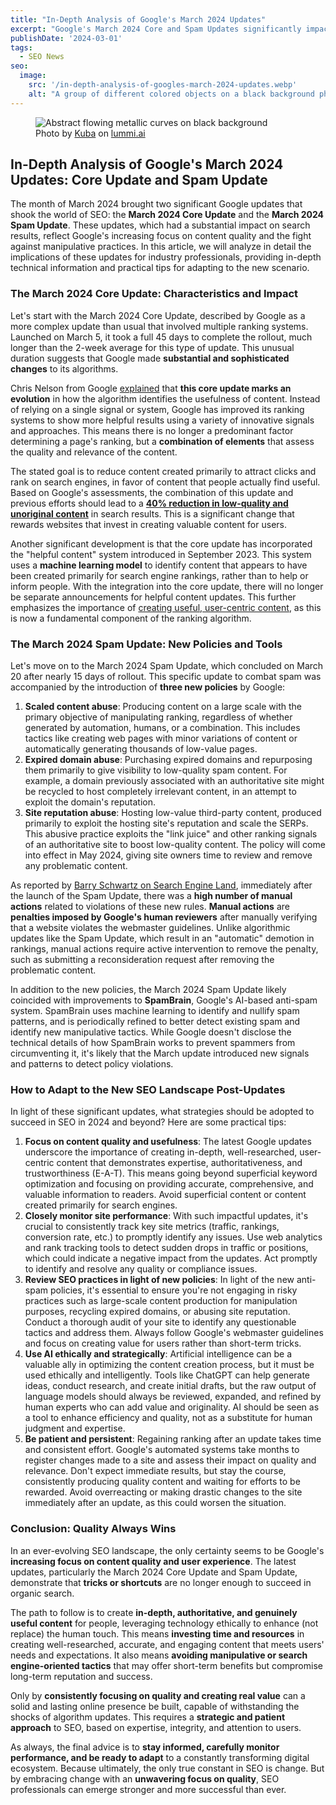 ```yaml
---
title: "In-Depth Analysis of Google's March 2024 Updates"
excerpt: "Google's March 2024 Core and Spam Updates significantly impacted search results. This in-depth analysis explores their implications for SEO professionals."
publishDate: '2024-03-01'
tags:
  - SEO News
seo:
  image:
    src: '/in-depth-analysis-of-googles-march-2024-updates.webp'
    alt: "A group of different colored objects on a black background photo"
---
```


<figure>
  <Image 
    id="cover-img" 
    src={coverImage} 
    loading="eager" 
    priority={true}
    alt="Abstract flowing metallic curves on black background" 
  />
  <figcaption>
    Photo by <a href="https://www.lummi.ai/creator/kubadesign">Kuba</a> on <a href="https://www.lummi.ai/">lummi.ai</a>
  </figcaption>
</figure>

## In-Depth Analysis of Google's March 2024 Updates: Core Update and Spam Update

The month of March 2024 brought two significant Google updates that shook the world of SEO: the **March 2024 Core Update** and the **March 2024 Spam Update**. These updates, which had a substantial impact on search results, reflect Google's increasing focus on content quality and the fight against manipulative practices. In this article, we will analyze in detail the implications of these updates for industry professionals, providing in-depth technical information and practical tips for adapting to the new scenario.

### The March 2024 Core Update: Characteristics and Impact

Let's start with the March 2024 Core Update, described by Google as a more complex update than usual that involved multiple ranking systems. Launched on March 5, it took a full 45 days to complete the rollout, much longer than the 2-week average for this type of update. This unusual duration suggests that Google made **substantial and sophisticated changes** to its algorithms.

Chris Nelson from Google [explained](https://developers.google.com/search/blog/2024/03/core-update-spam-policies?hl=en) that **this core update marks an evolution** in how the algorithm identifies the usefulness of content. Instead of relying on a single signal or system, Google has improved its ranking systems to show more helpful results using a variety of innovative signals and approaches. This means there is no longer a predominant factor determining a page's ranking, but a **combination of elements** that assess the quality and relevance of the content.

The stated goal is to reduce content created primarily to attract clicks and rank on search engines, in favor of content that people actually find useful. Based on Google's assessments, the combination of this update and previous efforts should lead to a [**40% reduction in low-quality and unoriginal content**](https://www.searchenginejournal.com/google-march-2024-core-update/510243/) in search results. This is a significant change that rewards websites that invest in creating valuable content for users.

Another significant development is that the core update has incorporated the "helpful content" system introduced in September 2023. This system uses a **machine learning model** to identify content that appears to have been created primarily for search engine rankings, rather than to help or inform people. With the integration into the core update, there will no longer be separate announcements for helpful content updates. This further emphasizes the importance of [creating useful, user-centric content](https://www.serp-secrets.com/blog/adapting-to-googles-helpful-content-era/), as this is now a fundamental component of the ranking algorithm.

### The March 2024 Spam Update: New Policies and Tools

Let's move on to the March 2024 Spam Update, which concluded on March 20 after nearly 15 days of rollout. This specific update to combat spam was accompanied by the introduction of **three new policies** by Google:

1. **Scaled content abuse**: Producing content on a large scale with the primary objective of manipulating ranking, regardless of whether generated by automation, humans, or a combination. This includes tactics like creating web pages with minor variations of content or automatically generating thousands of low-value pages.
2. **Expired domain abuse**: Purchasing expired domains and repurposing them primarily to give visibility to low-quality spam content. For example, a domain previously associated with an authoritative site might be recycled to host completely irrelevant content, in an attempt to exploit the domain's reputation.
3. **Site reputation abuse**: Hosting low-value third-party content, produced primarily to exploit the hosting site's reputation and scale the SERPs. This abusive practice exploits the "link juice" and other ranking signals of an authoritative site to boost low-quality content. The policy will come into effect in May 2024, giving site owners time to review and remove any problematic content.

As reported by [Barry Schwartz on Search Engine Land](https://searchengineland.com/google-issues-search-ranking-penalties-through-manual-actions-438253), immediately after the launch of the Spam Update, there was a **high number of manual actions** related to violations of these new rules. **Manual actions** are **penalties imposed by Google's human reviewers** after manually verifying that a website violates the webmaster guidelines. Unlike algorithmic updates like the Spam Update, which result in an "automatic" demotion in rankings, manual actions require active intervention to remove the penalty, such as submitting a reconsideration request after removing the problematic content.

In addition to the new policies, the March 2024 Spam Update likely coincided with improvements to **SpamBrain**, Google's AI-based anti-spam system. SpamBrain uses machine learning to identify and nullify spam patterns, and is periodically refined to better detect existing spam and identify new manipulative tactics. While Google doesn't disclose the technical details of how SpamBrain works to prevent spammers from circumventing it, it's likely that the March update introduced new signals and patterns to detect policy violations.

### How to Adapt to the New SEO Landscape Post-Updates

In light of these significant updates, what strategies should be adopted to succeed in SEO in 2024 and beyond? Here are some practical tips:

1. **Focus on content quality and usefulness**: The latest Google updates underscore the importance of creating in-depth, well-researched, user-centric content that demonstrates expertise, authoritativeness, and trustworthiness (E-A-T). This means going beyond superficial keyword optimization and focusing on providing accurate, comprehensive, and valuable information to readers. Avoid superficial content or content created primarily for search engines.
2. **Closely monitor site performance**: With such impactful updates, it's crucial to consistently track key site metrics (traffic, rankings, conversion rate, etc.) to promptly identify any issues. Use web analytics and rank tracking tools to detect sudden drops in traffic or positions, which could indicate a negative impact from the updates. Act promptly to identify and resolve any quality or compliance issues.
3. **Review SEO practices in light of new policies**: In light of the new anti-spam policies, it's essential to ensure you're not engaging in risky practices such as large-scale content production for manipulation purposes, recycling expired domains, or abusing site reputation. Conduct a thorough audit of your site to identify any questionable tactics and address them. Always follow Google's webmaster guidelines and focus on creating value for users rather than short-term tricks.
4. **Use AI ethically and strategically**: Artificial intelligence can be a valuable ally in optimizing the content creation process, but it must be used ethically and intelligently. Tools like ChatGPT can help generate ideas, conduct research, and create initial drafts, but the raw output of language models should always be reviewed, expanded, and refined by human experts who can add value and originality. AI should be seen as a tool to enhance efficiency and quality, not as a substitute for human judgment and expertise.
5. **Be patient and persistent**: Regaining ranking after an update takes time and consistent effort. Google's automated systems take months to register changes made to a site and assess their impact on quality and relevance. Don't expect immediate results, but stay the course, consistently producing quality content and waiting for efforts to be rewarded. Avoid overreacting or making drastic changes to the site immediately after an update, as this could worsen the situation.

### Conclusion: Quality Always Wins

In an ever-evolving SEO landscape, the only certainty seems to be Google's **increasing focus on content quality and user experience**. The latest updates, particularly the March 2024 Core Update and Spam Update, demonstrate that **tricks or shortcuts** are no longer enough to succeed in organic search.

The path to follow is to create **in-depth, authoritative, and genuinely useful content** for people, leveraging technology ethically to enhance (not replace) the human touch. This means **investing time and resources** in creating well-researched, accurate, and engaging content that meets users' needs and expectations. It also means **avoiding manipulative or search engine-oriented tactics** that may offer short-term benefits but compromise long-term reputation and success.

Only by **consistently focusing on quality and creating real value** can a solid and lasting online presence be built, capable of withstanding the shocks of algorithm updates. This requires a **strategic and patient approach** to SEO, based on expertise, integrity, and attention to users.

As always, the final advice is to **stay informed, carefully monitor performance, and be ready to adapt** to a constantly transforming digital ecosystem. Because ultimately, the only true constant in SEO is change. But by embracing change with an **unwavering focus on quality**, SEO professionals can emerge stronger and more successful than ever.
